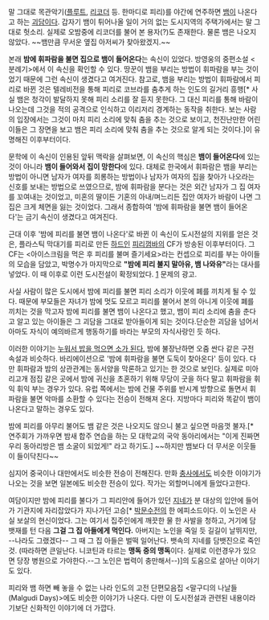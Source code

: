 말 그대로 목관악기([[플루트]], [[리코더]] 등. 한마디로 피리)를 야간에 연주하면 [[뱀]]이 나온다고 하는 [[괴담]]이다. 갑자기 뱀이 튀어나올 일이 거의 없는 도시지역의 주택가에서는 말 그대로 헛소리. 실제로 오밤중에 리코더를 불어 본 용자(?)도 존재한다. 물론 뱀은 나오지 않았다. ~~뱀만큼 무서운 옆집 아저씨가 찾아왔겠지.~~

본래 '''밤에 휘파람을 불면 집으로 뱀이 들어온다'''는 속신이 있었다. 방영웅의 중편소설 <분례기>에서 이 속신을 확인할 수 있다. 땅꾼이 뱀을 부리는 방법이 휘파람을 부는 것이었기 때문에 그런 속신이 생겼다고 여겨진다. 참고로, 뱀을 부리는 방법이 휘파람에서 피리로 바뀐 것은 텔레비전을 통해 피리로 코브라를 춤추게 하는 인도의 길거리 흥행[* 사실 뱀은 청각이 발달하지 못해 피리 소리를 잘 듣지 못한다. 그 대신 피리를 통해 바람이 나오는데 그것을 적의 공격으로 인식하고 이리저리 경계하는 동작을 취한다. 보는 사람의 입장에서는 그것이 마치 피리 소리에 맞춰 춤을 추는 것으로 보이고, 천진난만한 어린이들은 그 장면을 보고 뱀은 피리 소리에 맞춰 춤을 추는 것으로 알게 되는 것이다.]이 유명해진 이후부터이다.

문학에 이 속신이 인용된 앞뒤 맥락을 살펴보면, 이 속신의 핵심은 '''뱀이 들어온다'''에 있는 것이 아니라 '''뱀이 들어와서 집이 망한다'''에 있다. 대체로 한국에서 휘파람은 뱀을 부리는 방법이 아니면 남자가 여자를 희롱하는 방법이나 남자가 여자의 집을 찾아가 나오라는 신호를 보내는 방법으로 쓰였으므로, 밤에 휘파람을 분다는 것은 외간 남자가 그 집 여자를 꼬여내는 것이었고, 미혼의 딸이든 기혼의 아내/며느리든 집안 여자가 바람이 나면 그 집은 크게 체면을 잃는 것이었다. 그래서 종합하여 '밤에 휘파람을 불면 뱀이 들어온다'는 금기 속신이 생겼다고 여겨진다.

근대 이후 '밤에 피리를 불면 뱀이 나온다'로 바뀐 이 속신이 도시전설의 지위를 얻은 것은, 플라스틱 막대기를 피리로 만든 [[하드]]인 [[피리껌바]]의 CF가 방송된 이후부터이다. 그 CF는 <아이스크림을 먹은 후 피리를 불며 즐기세요>라는 컨셉으로 피리를 부는 아이들의 모습을 담았고, 박명수가 마지막으로 '''"밤에 피리 불지 말아유, 뱀 나와유"'''라는 대사를 넣었다. 이 때 이후로 이런 도시전설이 확정되었다.
[http://blog.naver.com/sh2874?Redirect=Log&logNo=10040310547]  문제의 광고.

사실 사람이 많은 도시에서 밤에 피리를 불면 피리 소리가 이웃에 폐를 끼치게 될 수 있다. 때문에 부모들은 자녀가 밤에 멋도 모르고 피리를 불어서 본의 아니게 이웃에 폐를 끼치는 것을 막고자 밤에 피리를 불면 뱀이 나온다고 했고, 뱀이 피리 소리에 춤을 춘다고 알고 있는 아이들은 그 괴담을 그대로 받아들이게 되는 것이다.단순한 괴담을 넘어서 아마도 자식이 예의바르게 행동하기를 바라는 부모의 자식사랑인 듯 하다.

이러한 이야기는 [[누워서 밥을 먹으면 소가 된다]], 밤에 불장난하면 오줌 싼다 같은 구전 속설과 비슷하다. 바리에이션으로 '밤에 휘파람을 불면 도둑이 찾아온다' 등이 있다. 다만 휘파람과 밤의 상관관계는 동서양을 막론하고 있기는 한 것으로 보인다. 실제로 미아리고개 점집 같은 곳에서 밤에 귀신을 초혼하기 위해 무당이 굿을 하다 말고 휘파람을 휘익 휘익 부는 경우가 있다. 유럽 쪽에서는 밤에 건물 주위를 반시계 방향으로 돌면서 휘파람을 불면 악마를 소환할 수 있다는 전승이 전해져 온다. 지방마다 피리와 똑같이 뱀이 나온다고 말하는 경우도 있다.  

밤에 피리를 아무리 불어도 뱀 같은 것은 나오지도 않으니 불고 싶으면 마음껏 불자.[* 연주회가 가까우면 밤새 합주 연습을 하는 모 대학교의 국악 동아리에서는 "이게 진짜면 우리 동아리방은 뱀 소굴이 되었게!" 라고 하기도.] ~~하지만 뱀보다 더 무서운 이웃들이 들이닥친다~~

심지어 중국이나 대만에서도 비슷한 전승이 전해진다. 만화 [[충사]]에서도 비슷한  이야기가 나오는 것을 보면 일본에도 비슷한 전승이 있다. 작가는 외할머니에게 들었다고한다.

여담이지만 밤에 피리를 불다가 그 피리안에 들어가 있던 [[지네]]가 분 대상의 입안에 들어가 기관지에 자리잡았다가 지나가던 고승[* [[박문수]]전의 한 에피소드이다. 이 노인은 사실 보살의 현신이었다. 그는 여기서 집주인에게 깨끗한 물 한 사발을 청하고, 거기에 담뱃재를 턴 다음 '''그걸 그 집 아들에게 먹인다.''' 아버지는 노인을 죽일 듯 길길이 날뛰지만, --나라도 그랬겠다-- 그 때 그 집 아들은 벌떡 일어난다. 뱃속의 지네를 담뱃진으로 죽인 것. (따라하면 큰일난다. 니코틴과 타르는 '''맹독 중의 맹독'''이다. 실제로 이런경우가 있으면 당장 병원으로 가야한다.--그 노인은 법력이 충만해서--)]의 도움으로 살아난 이야기도 있다.

피리와 뱀 하면 빼 놓을 수 없는 나라 인도의 고전 단편모음집 <말구디의 나날들(Malgudi Days)>에도 비슷한 이야기가 나온다. 다만 이 도시전설과 관련된 내용이라기보단 신화적인 이야기에 더 가깝다.

